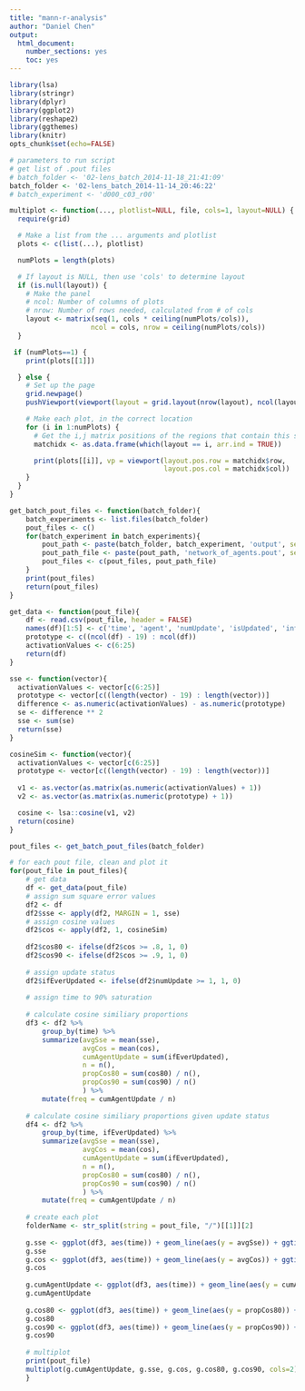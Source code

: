 ```yaml
---
title: "mann-r-analysis"
author: "Daniel Chen"
output:
  html_document:
    number_sections: yes
    toc: yes
---
```

```r
library(lsa)
library(stringr)
library(dplyr)
library(ggplot2)
library(reshape2)
library(ggthemes)
library(knitr)
opts_chunk$set(echo=FALSE)
```

```r
# parameters to run script
# get list of .pout files
# batch_folder <- '02-lens_batch_2014-11-18_21:41:09'
batch_folder <- '02-lens_batch_2014-11-14_20:46:22'
# batch_experiment <- 'd000_c03_r00'
```


```r
multiplot <- function(..., plotlist=NULL, file, cols=1, layout=NULL) {
  require(grid)

  # Make a list from the ... arguments and plotlist
  plots <- c(list(...), plotlist)

  numPlots = length(plots)

  # If layout is NULL, then use 'cols' to determine layout
  if (is.null(layout)) {
    # Make the panel
    # ncol: Number of columns of plots
    # nrow: Number of rows needed, calculated from # of cols
    layout <- matrix(seq(1, cols * ceiling(numPlots/cols)),
                    ncol = cols, nrow = ceiling(numPlots/cols))
  }

 if (numPlots==1) {
    print(plots[[1]])

  } else {
    # Set up the page
    grid.newpage()
    pushViewport(viewport(layout = grid.layout(nrow(layout), ncol(layout))))

    # Make each plot, in the correct location
    for (i in 1:numPlots) {
      # Get the i,j matrix positions of the regions that contain this subplot
      matchidx <- as.data.frame(which(layout == i, arr.ind = TRUE))

      print(plots[[i]], vp = viewport(layout.pos.row = matchidx$row,
                                      layout.pos.col = matchidx$col))
    }
  }
}
```


```r
get_batch_pout_files <- function(batch_folder){
    batch_experiments <- list.files(batch_folder)
    pout_files <- c()
    for(batch_experiment in batch_experiments){
        pout_path <- paste(batch_folder, batch_experiment, 'output', sep = '/')
        pout_path_file <- paste(pout_path, 'network_of_agents.pout', sep = '/')
        pout_files <- c(pout_files, pout_path_file)
    }
    print(pout_files)
    return(pout_files)
}
```

```r
get_data <- function(pout_file){
    df <- read.csv(pout_file, header = FALSE)
    names(df)[1:5] <- c('time', 'agent', 'numUpdate', 'isUpdated', 'inflId')
    prototype <- c((ncol(df) - 19) : ncol(df))
    activationValues <- c(6:25)
    return(df)
}
```


```r
sse <- function(vector){
  activationValues <- vector[c(6:25)]
  prototype <- vector[c((length(vector) - 19) : length(vector))]
  difference <- as.numeric(activationValues) - as.numeric(prototype)
  se <- difference ** 2
  sse <- sum(se)
  return(sse)
}
```

```r
cosineSim <- function(vector){
  activationValues <- vector[c(6:25)]
  prototype <- vector[c((length(vector) - 19) : length(vector))]
  
  v1 <- as.vector(as.matrix(as.numeric(activationValues) + 1))
  v2 <- as.vector(as.matrix(as.numeric(prototype) + 1))

  cosine <- lsa::cosine(v1, v2)
  return(cosine)
}
```

```r
pout_files <- get_batch_pout_files(batch_folder)

# for each pout file, clean and plot it
for(pout_file in pout_files){
    # get data
    df <- get_data(pout_file)
    # assign sum square error values
    df2 <- df
    df2$sse <- apply(df2, MARGIN = 1, sse)
    # assign cosine values
    df2$cos <- apply(df2, 1, cosineSim)
    
    df2$cos80 <- ifelse(df2$cos >= .8, 1, 0)
    df2$cos90 <- ifelse(df2$cos >= .9, 1, 0)
    
    # assign update status
    df2$ifEverUpdated <- ifelse(df2$numUpdate >= 1, 1, 0)
    
    # assign time to 90% saturation
    
    # calculate cosine similiary proportions
    df3 <- df2 %>%
        group_by(time) %>%
        summarize(avgSse = mean(sse),
                  avgCos = mean(cos),
                  cumAgentUpdate = sum(ifEverUpdated),
                  n = n(),
                  propCos80 = sum(cos80) / n(),
                  propCos90 = sum(cos90) / n()
                  ) %>%
        mutate(freq = cumAgentUpdate / n)
    
    # calculate cosine similiary proportions given update status
    df4 <- df2 %>%
        group_by(time, ifEverUpdated) %>%
        summarize(avgSse = mean(sse),
                  avgCos = mean(cos),
                  cumAgentUpdate = sum(ifEverUpdated),
                  n = n(),
                  propCos80 = sum(cos80) / n(),
                  propCos90 = sum(cos90) / n()
                  ) %>%
        mutate(freq = cumAgentUpdate / n)
    
    # create each plot
    folderName <- str_split(string = pout_file, "/")[[1]][2]
    
    g.sse <- ggplot(df3, aes(time)) + geom_line(aes(y = avgSse)) + ggtitle(folderName)
    g.sse
    g.cos <- ggplot(df3, aes(time)) + geom_line(aes(y = avgCos)) + ggtitle(folderName)
    g.cos
    
    g.cumAgentUpdate <- ggplot(df3, aes(time)) + geom_line(aes(y = cumAgentUpdate)) + ggtitle(folderName)
    g.cumAgentUpdate
    
    g.cos80 <- ggplot(df3, aes(time)) + geom_line(aes(y = propCos80)) + ggtitle(folderName)
    g.cos80
    g.cos90 <- ggplot(df3, aes(time)) + geom_line(aes(y = propCos90)) + ggtitle(folderName)
    g.cos90
    
    # multiplot
    print(pout_file)
    multiplot(g.cumAgentUpdate, g.sse, g.cos, g.cos80, g.cos90, cols=2)
    }
```
